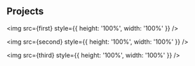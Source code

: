 
<h2>Projects</h2>

<ProjectCard
  title='Devplace'
  link='https://dev-place.herokuapp.com/'
  bg='linear-gradient(to right, #D4145A 0%, #FBB03B 100%)'>
  <img src={first} style={{ height: '100%', width: '100%' }} />
</ProjectCard>

<ProjectCard
  title='Fakify Crown Clothing'
  link='https://fakify-live.herokuapp.com/'
  bg='linear-gradient(to right, #D4145A 0%, #FBB03B 100%)'>
  <img src={second} style={{ height: '100%', width: '100%' }} />
</ProjectCard>

<ProjectCard
  title='Kiwi Road Trip'
  link='http://kiwiroadtrip.herokuapp.com/'
  bg='linear-gradient(to right, #D4145A 0%, #FBB03B 100%)'>
  <img src={third} style={{ height: '100%', width: '100%' }} />
</ProjectCard>
